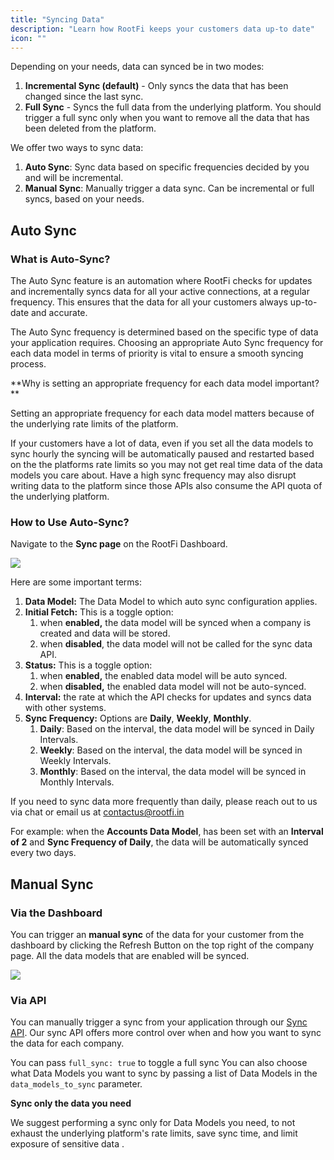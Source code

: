 ```yaml
---
title: "Syncing Data"
description: "Learn how RootFi keeps your customers data up-to date"
icon: ""
---
```


Depending on your needs, data can synced be in two modes:

1. **Incremental Sync (default)** \- Only syncs the data that has been changed since the last sync.
2. **Full Sync** \- Syncs the full data from the underlying platform. You should trigger a full sync only when you want to remove all the data that has been deleted from the platform.

We offer two ways to sync data:

1. **Auto Sync**: Sync data based on specific frequencies decided by you and will be incremental.
2. **Manual Sync**: Manually trigger a data sync. Can be incremental or full syncs, based on your needs.

## Auto Sync

### What is Auto-Sync?

The Auto Sync feature is an automation where RootFi checks for updates and incrementally syncs data for all your active connections, at a regular frequency. This ensures that the data for all your customers always up-to-date and accurate.

The Auto Sync frequency is determined based on the specific type of data your application requires. Choosing an appropriate Auto Sync frequency for each data model in terms of priority is vital to ensure a smooth syncing process.

<Note>
   **Why is setting an appropriate frequency for each data model important?**

Setting an appropriate frequency for each data model matters because of the underlying rate limits of the platform.

If your customers have a lot of data, even if you set all the data models to sync hourly the syncing will be automatically paused and restarted based on the the platforms rate limits so you may not get real time data of the data models you care about. Have a high sync frequency may also disrupt writing data to the platform since those APIs also consume the API quota of the underlying platform.

</Note>

### How to Use Auto-Sync?

Navigate to the **Sync page** on the RootFi Dashboard.

![](/images/sync_page.png)

Here are some important terms:

1. **Data Model:** The Data Model to which auto sync configuration applies.
2. **Initial Fetch:** This is a toggle option:
   1. when **enabled,** the data model will be synced when a company is created and data will be stored.
   2. when **disabled**, the data model will not be called for the sync data API.
3. **Status:** This is a toggle option:
   1. when **enabled,** the enabled data model will be auto synced.
   2. when **disabled,** the enabled data model will not be auto-synced.
4. **Interval:** the rate at which the API checks for updates and syncs data with other systems.
5. **Sync Frequency:** Options are **Daily**, **Weekly**, **Monthly**.
   1. **Daily**: Based on the interval, the data model will be synced in Daily Intervals.
   2. **Weekly**: Based on the interval, the data model will be synced in Weekly Intervals.
   3. **Monthly**: Based on the interval, the data model will be synced in Monthly Intervals.

<Note>If you need to sync data more frequently than daily, please reach out to us via chat or email us at contactus@rootfi.in</Note>

For example: when the **Accounts Data Model**, has been set with an **Interval of 2** and **Sync Frequency of Daily**, the data will be automatically synced every two days.

## Manual Sync

### Via the Dashboard

You can trigger an **manual sync** of the data for your customer from the dashboard by clicking the Refresh Button on the top right of the company page. All the data models that are enabled will be synced.

![](/images/81af569-image.png)

### Via API

You can manually trigger a sync from your application through our [Sync API](/api-reference/sync/sync-data). Our sync API offers more control over when and how you want to sync the data for each company.

You can pass `full_sync: true` to toggle a full sync
You can also choose what Data Models you want to sync by passing a list of Data Models in the `data_models_to_sync` parameter.

<Warning>

**Sync only the data you need**

We suggest performing a sync only for Data Models you need, to not exhaust the underlying platform's rate limits, save sync time, and limit exposure of sensitive data .

</Warning>
